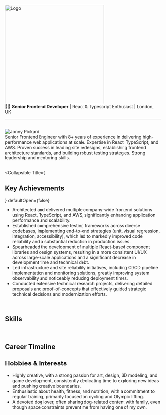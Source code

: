 

<div className="flex justify-center">
  <a
    title="Github Repository"
    href="https://github.com/JonnyPickard/JonnyPickard.github.io"
  >
    <img src={logoText} alt="Logo" width="320px" />
  </a>
</div>

<div className="flex justify-center">
  👨‍💻 <b>Senior Frontend Developer</b> | React & Typescript Enthusiast | London,
  UK
</div>

<hr />

<Meta name="about-me" title="About Me" />

<br />

<div style={{ display: "flex", alignItems: "center" }}>
  <img
    src={headshot}
    alt="Jonny Pickard"
    style={{
      width: "150px",
      height: "150px",
      borderRadius: "50%",
      marginRight: "20px",
    }}
  />
  <div>
    Senior Frontend Engineer with 8+ years of experience in delivering
    high-performance web applications at scale. Expertise in React, TypeScript,
    and AWS. Proven success in leading site redesigns, establishing frontend
    architecture standards, and building robust testing strategies. Strong
    leadership and mentoring skills.
  </div>
</div>

<br />

<Collapsible
  Title={
    <Unstyled>
      <h2 className="text-sm font-medium text-gray-100 no-underline">
        Key Achievements
      </h2>
    </Unstyled>
  }
  defaultOpen={false}
>
  <ul>
    <li>
      Architected and delivered multiple company-wide frontend solutions using
      React, TypeScript, and AWS, significantly enhancing application
      performance and scalability.
    </li>
    <li>
      Established comprehensive testing frameworks across diverse codebases,
      implementing end-to-end strategies (unit, visual regression, integration,
      accessibility), which led to markedly improved code reliability and a
      substantial reduction in production issues.
    </li>
    <li>
      Spearheaded the development of multiple React-based component libraries
      and design systems, resulting in a more consistent UI/UX across
      large-scale applications and a significant decrease in development time
      and technical debt.
    </li>
    <li>
      Led infrastructure and site reliability initiatives, including CI/CD
      pipeline implementation and monitoring solutions, greatly improving system
      observability and noticeably reducing deployment times.
    </li>
    <li>
      Conducted extensive technical research projects, delivering detailed
      proposals and proof-of-concepts that effectively guided strategic
      technical decisions and modernization efforts.
    </li>
  </ul>
</Collapsible>

<br />

## Skills

<Unstyled>
  <div className="flex w-full justify-center py-4">
    <SkillBars />
  </div>
</Unstyled>

<br />

## Career Timeline

<div className="flex w-full justify-center py-4">
  <TechTimeline careerData={careerData} />
</div>

## Hobbies & Interests

- Highly creative, with a strong passion for art, design, 3D modeling, and game development, consistently dedicating time to exploring new ideas and pushing creative boundaries.
- Enthusiastic about health, fitness, and nutrition, with a commitment to regular training, primarily focused on cycling and Olympic lifting.
- A devoted dog lover, often sharing dog-related content with family, even though space constraints prevent me from having one of my own.
